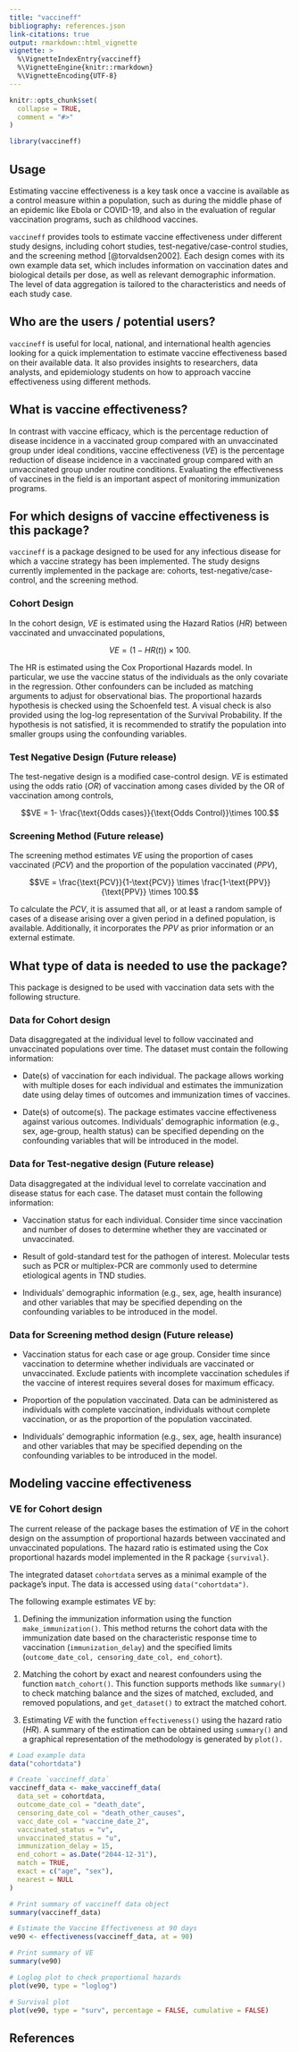 ```yaml
---
title: "vaccineff"
bibliography: references.json
link-citations: true
output: rmarkdown::html_vignette
vignette: >
  %\VignetteIndexEntry{vaccineff}
  %\VignetteEngine{knitr::rmarkdown}
  %\VignetteEncoding{UTF-8}
---
```


```r
knitr::opts_chunk$set(
  collapse = TRUE,
  comment = "#>"
)
```

```r
library(vaccineff)
```

## Usage

Estimating vaccine effectiveness is a key task once a vaccine is available as a control measure within a population, such as during the middle phase of an epidemic like Ebola or COVID-19, and also in the evaluation of regular vaccination programs, such as childhood vaccines.

`vaccineff` provides tools to estimate vaccine effectiveness under different study designs, including cohort studies, test-negative/case-control studies, and the screening method [@torvaldsen2002]. Each design comes with its own example data set, which includes information on vaccination dates and biological details per dose, as well as relevant demographic information. The level of data aggregation is tailored to the characteristics and needs of each study case.

## Who are the users / potential users?

`vaccineff` is useful for local, national, and international health agencies looking for a quick implementation to estimate vaccine effectiveness based on their available data. It also provides insights to researchers, data analysts, and epidemiology students on how to approach vaccine effectiveness using different methods.



## What is vaccine effectiveness?

In contrast with vaccine efficacy, which is the percentage reduction of disease incidence in a vaccinated group compared with an unvaccinated group under ideal conditions, vaccine effectiveness ($VE$) is the percentage reduction of disease incidence in a vaccinated group compared with an unvaccinated group under routine conditions. Evaluating the effectiveness of vaccines in the field is an important aspect of monitoring immunization programs.

## For which designs of vaccine effectiveness is this package?

`vaccineff` is a package designed to be used for any infectious disease for which a vaccine strategy has been implemented. The study designs currently implemented in the package are: cohorts, test-negative/case-control, and the screening method.

### Cohort Design

In the cohort design, $VE$ is estimated using the Hazard Ratios ($HR$) between vaccinated and unvaccinated populations,

$$VE = (1-HR(t))\times100.$$

The HR is estimated using the Cox Proportional Hazards model. In particular, we use the vaccine status of the individuals as the only covariate in the regression. Other confounders can be included as matching arguments to adjust for observational bias. The proportional hazards hypothesis is checked using the Schoenfeld test. A visual check is also provided using the log-log representation of the Survival Probability. If the hypothesis is not satisfied, it is recommended to stratify the population into smaller groups using the confounding variables.

### Test Negative Design (Future release)

The test-negative design is a modified case-control design. $VE$ is estimated using the odds ratio ($OR$) of vaccination among cases divided by the OR of vaccination among controls,

$$VE = 1- \frac{\text{Odds cases}}{\text{Odds Control}}\times 100.$$

### Screening Method (Future release)

The screening method estimates $VE$ using the proportion of cases vaccinated ($PCV$) and the proportion of the population vaccinated ($PPV$),

$$VE = \frac{\text{PCV}}{1-\text{PCV}} \times \frac{1-\text{PPV}}{\text{PPV}} \times 100.$$

To calculate the $PCV$, it is assumed that all, or at least a random sample of cases of a disease arising over a given period in a defined population, is available. Additionally, it incorporates the $PPV$ as prior information or an external estimate.

## What type of data is needed to use the package?

This package is designed to be used with vaccination data sets with the following structure.

### Data for Cohort design

Data disaggregated at the individual level to follow vaccinated and unvaccinated populations over time. The dataset must contain the following information:

- Date(s) of vaccination for each individual. The package allows working with multiple doses for each individual and estimates the immunization date using delay times of outcomes and immunization times of vaccines.

- Date(s) of outcome(s). The package estimates vaccine effectiveness against various outcomes.
Individuals' demographic information (e.g., sex, age-group, health status) can be specified depending on the confounding variables that will be introduced in the model.

### Data for Test-negative design (Future release)

Data disaggregated at the individual level to correlate vaccination and disease status for each case. The dataset must contain the following information:

- Vaccination status for each individual. Consider time since vaccination and number of doses to determine whether they are vaccinated or unvaccinated.

- Result of gold-standard test for the pathogen of interest. Molecular tests such as PCR or multiplex-PCR are commonly used to determine etiological agents in TND studies.

- Individuals' demographic information (e.g., sex, age, health insurance) and other variables that may be specified depending on the confounding variables to be introduced in the model.

### Data for Screening method design (Future release)

- Vaccination status for each case or age group. Consider time since vaccination to determine whether individuals are vaccinated or unvaccinated. Exclude patients with incomplete vaccination schedules if the vaccine of interest requires several doses for maximum efficacy.

- Proportion of the population vaccinated. Data can be administered as individuals with complete vaccination, individuals without complete vaccination, or as the proportion of the population vaccinated.

- Individuals' demographic information (e.g., sex, age, health insurance) and other variables that may be specified depending on the confounding variables to be introduced in the model.

## Modeling vaccine effectiveness

### VE for Cohort design

The current release of the package bases the estimation of $VE$ in the cohort design on the assumption of proportional hazards between vaccinated and unvaccinated populations. The hazard ratio is estimated using the Cox proportional hazards model implemented in the R package `{survival}`.

The integrated dataset `cohortdata` serves as a minimal example of the package's input. The data is accessed using `data("cohortdata")`.

The following example estimates $VE$ by:

1. Defining the immunization information using the function `make_immunization()`. This method returns the cohort data with the immunization date based on the characteristic response time to vaccination (`immunization_delay`) and the specified limits (`outcome_date_col, censoring_date_col, end_cohort`).

2. Matching the cohort by exact and nearest confounders using the function `match_cohort()`. This function supports methods like `summary()` to check matching balance and the sizes of matched, excluded, and removed populations, and `get_dataset()` to extract the matched cohort.

3. Estimating $VE$ with the function `effectiveness()` using the hazard ratio ($HR$). A summary of the estimation can be obtained using `summary()` and a graphical representation of the methodology is generated by `plot().`


```r
# Load example data
data("cohortdata")

# Create `vaccineff_data`
vaccineff_data <- make_vaccineff_data(
  data_set = cohortdata,
  outcome_date_col = "death_date",
  censoring_date_col = "death_other_causes",
  vacc_date_col = "vaccine_date_2",
  vaccinated_status = "v",
  unvaccinated_status = "u",
  immunization_delay = 15,
  end_cohort = as.Date("2044-12-31"),
  match = TRUE,
  exact = c("age", "sex"),
  nearest = NULL
)

# Print summary of vaccineff data object
summary(vaccineff_data)

# Estimate the Vaccine Effectiveness at 90 days
ve90 <- effectiveness(vaccineff_data, at = 90)

# Print summary of VE
summary(ve90)

# Loglog plot to check proportional hazards
plot(ve90, type = "loglog")

# Survival plot
plot(ve90, type = "surv", percentage = FALSE, cumulative = FALSE)
```

## References
